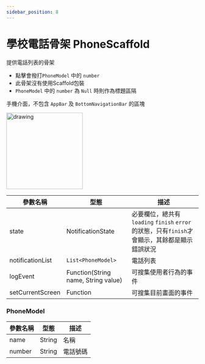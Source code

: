 ```yaml
---
sidebar_position: 8
---
```


# 學校電話骨架 PhoneScaffold

提供電話列表的骨架
  - 點擊會撥打`PhoneModel` 中的 `number`
  - 此骨架沒有使用Scaffold包裝
  - `PhoneModel` 中的 `number` 為 `Null` 時則作為標題區隔

手機介面，不包含 `AppBar` 及 `BottomNavigationBar` 的區塊

<img src="images/scaffolds/phone/mobile.png" alt="drawing" width="200"/>


| 參數名稱                         | 型態                             | 描述                             |
| ------------------------------- | ------------------------------- | ------------------------------- |
| state | NotificationState | 必要欄位，總共有 `loading` `finish` `error` 的狀態，只有`finish`才會顯示，其餘都是顯示錯誤狀況 |
| notificationList | `List<PhoneModel>` | 電話列表 |
| logEvent | Function(String name, String value) | 可搜集使用者行為的事件 |
| setCurrentScreen | Function | 可搜集目前畫面的事件 |

### PhoneModel

| 參數名稱                         | 型態                             | 描述                             |
| ------------------------------- | ------------------------------- | ------------------------------- |
| name | String | 名稱 |
| number | String | 電話號碼 |